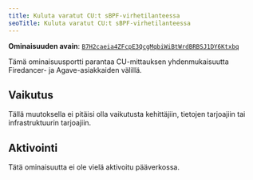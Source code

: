 ```yaml
---
title: Kuluta varatut CU:t sBPF-virhetilanteessa
seoTitle: Kuluta varatut CU:t sBPF-virhetilanteessa
---
```


**Ominaisuuden avain**:
[`B7H2caeia4ZFcpE3QcgMqbiWiBtWrdBRBSJ1DY6Ktxbq`](https://explorer.solana.com/address/B7H2caeia4ZFcpE3QcgMqbiWiBtWrdBRBSJ1DY6Ktxbq)

Tämä ominaisuusportti parantaa CU-mittauksen yhdenmukaisuutta Firedancer- ja
Agave-asiakkaiden välillä.

## Vaikutus

Tällä muutoksella ei pitäisi olla vaikutusta kehittäjiin, tietojen tarjoajiin
tai infrastruktuurin tarjoajiin.

## Aktivointi

Tätä ominaisuutta ei ole vielä aktivoitu pääverkossa.
